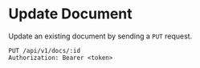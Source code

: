 # Update Document

Update an existing document by sending a `PUT` request.

```http
PUT /api/v1/docs/:id
Authorization: Bearer <token>
```
